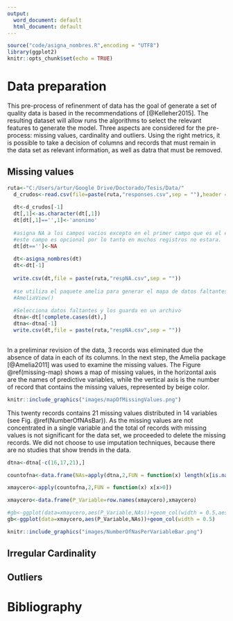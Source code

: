 ```yaml
---
output:
  word_document: default
  html_document: default
---
```


```r
source("code/asigna_nombres.R",encoding = "UTF8")
library(ggplot2)
knitr::opts_chunk$set(echo = TRUE)
```

# Data preparation
This pre-process of refinenment of data has the goal of generate a set of quality data is based in the recommendations of [@Kelleher2015]. The resulting dataset will allow runs the algorithms to select the relevant features to generate the model. Three aspects are considered for the pre-process:  missing values, cardinality and outliers. Using the right metrics, it is possible to take a decision of columns and records that must remain in the data set as relevant information, as well as datra that must be removed.


## Missing values
```r
ruta<-"C:/Users/artur/Google Drive/Doctorado/Tesis/Data/"
  d_crudos<-read.csv(file=paste(ruta,"responses.csv",sep = ""),header = T,sep = ",")
  
  dt<-d_crudos[-1]
  dt[,1]<-as.character(dt[,1])
  dt[dt[,1]=='',1]<-'anonimo'
  
  #asigna NA a los campos vacios excepto en el primer campo que es el email.
  #este campo es opcional por lo tanto en muchos registros no estara.
  dt[dt=='']<-NA
  
  dt<-asigna_nombres(dt)
  dt<-dt[-1]
  
  write.csv(dt,file = paste(ruta,"respNA.csv",sep = ""))
  
  #se utiliza el paquete amelia para generar el mapa de datos faltantes
  #AmeliaView()
  
  #Selecciona datos faltantes y los guarda en un archivo
  dtna<-dt[!complete.cases(dt),]
  dtna<-dtna[-1]
  write.csv(dt,file = paste(ruta,"respNA.csv",sep = ""))
  
```

In a preliminar revision of the data, 3 records was eliminated due the absence of data in each of its columns. In the next step, the Amelia package [@Amelia2011] was used to examine the missing values. The Figure \@ref(missing-map) shows a map of missing values, in the horizontal axis are the names of predictive variables, while the vertical axis is the number of record that contains the missing values, represented by beige color. 

```r
knitr::include_graphics("images/mapOfMissingValues.png")

```

This twenty records contains 21 missing values distributed in 14 variables (see Fig. \@ref(NumberOfNAsBar)). As the missing values are not concentrated in a single variable and the total of records with missing values is not significant for the data set, we proceeded to delete the missing records. We did not choose to use imputation techniques, because there are no studies that show trends in the data.

```r
dtna<-dtna[-c(16,17,21),]

countofna<-data.frame(NAs=apply(dtna,2,FUN = function(x) length(x[is.na(x)])))

xmaycero<-apply(countofna,2,FUN = function(x) x[x>0])

xmaycero<-data.frame(P_Variable=row.names(xmaycero),xmaycero)

#gb<-ggplot(data=xmaycero,aes(P_Variable,NAs))+geom_col(width = 0.5,aes(fill=NAs))
gb<-ggplot(data=xmaycero,aes(P_Variable,NAs))+geom_col(width = 0.5)
```


```r
knitr::include_graphics("images/NumberOfNasPerVariableBar.png")

```


## Irregular Cardinality
## Outliers

# Bibliography